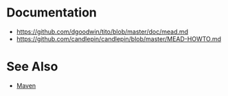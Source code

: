 = Documentation =

* https://github.com/dgoodwin/tito/blob/master/doc/mead.md
* https://github.com/candlepin/candlepin/blob/master/MEAD-HOWTO.md

= See Also =

* [[Maven]]